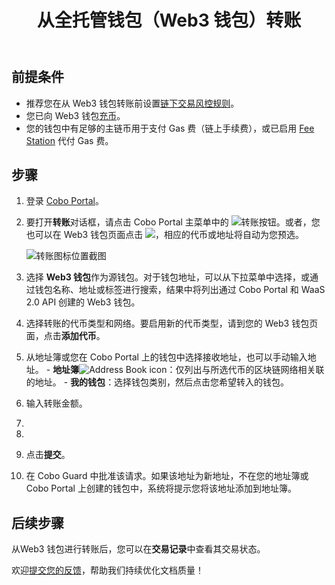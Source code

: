﻿---
title: "从全托管钱包（Web3 钱包）转账"
sidebarTitle: "从全托管钱包（Web3 钱包）转账"
description: "掌握从 Web3 钱包转账的流程，确保资产在不同钱包间的顺利流动。"
---


## 前提条件

- 推荐您在从 Web3 钱包转账前设置[链下交易风控规则](/cn/portal/risk-controls/off-chain-tx-set-transfer)。
- 您已向 Web3 钱包[充币](/cn/portal/custodial-wallets/web3-wallets/transfers)。
- 您的钱包中有足够的主链币用于支付 Gas 费（链上手续费），或已启用 [Fee Station](/cn/portal/fee-station/introduction) 代付 Gas 费。

## 步骤

1. 登录 [Cobo Portal](https://portal.cobo.com/login)。

2. 要打开**转账**对话框，请点击 Cobo Portal 主菜单中的 <img src="/en/images/transfers/transfer-button.svg" className="icon" alt="转账按钮" />。或者，您也可以在 Web3 钱包页面点击 <img src="/en/images/custodial-wallet/withdraw-icon.png" className="icon"/>，相应的代币或地址将自动为您预选。

    <img src="/cn/images/transfers/transfer-button-location.png" className="screenshot_modal" alt="转账图标位置截图" />
    
3. 选择 **Web3 钱包**作为源钱包。对于钱包地址，可以从下拉菜单中选择，或通过钱包名称、地址或标签进行搜索，结果中将列出通过 Cobo Portal 和 WaaS 2.0 API 创建的 Web3 钱包。

4. 选择转账的代币类型和网络。要启用新的代币类型，请到您的 Web3 钱包页面，点击**添加代币**。

5. 从地址簿或您在 Cobo Portal 上的钱包中选择接收地址，也可以手动输入地址。
        - **地址簿**<img src="/en/images/common/icon_address_book.svg" className="icon" alt="Address Book icon" />：仅列出与所选代币的区块链网络相关联的地址。
        - **我的钱包**：选择钱包类别，然后点击您希望转入的钱包。

6. 输入转账金额。
7. <Fee />
8. <MySnippet />
9. 点击**提交**。
10. 在 Cobo Guard 中批准该请求。如果该地址为新地址，不在您的地址簿或 Cobo Portal 上创建的钱包中，系统将提示您将该地址添加到地址簿。

## 后续步骤

从Web3 钱包进行转账后，您可以在**交易记录**中查看其交易状态。

<Tip>欢迎[提交您的反馈](https://forms.zohopublic.com/cobo/form/DocumentFeedbackForm/formperma/QvLOhxJv1_JMsJ-1dleZ8Itb_7rzN-LtgvsDdxosoVI?referrername=manuals)，帮助我们持续优化文档质量！</Tip>